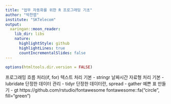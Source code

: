 ```yaml
---
title: "업무 자동화를 위한 R 프로그래밍 기초"
author: "박찬엽"
institute: "SKTelecom"
output:
  xaringan::moon_reader:
    lib_dir: libs
    nature:
      highlightStyle: github
      highlightLines: true
      countIncrementalSlides: false
---
```


```r
options(htmltools.dir.version = FALSE)
```

프로그래밍 흐름 처리(if, for)
텍스트 처리 기본 - stringr
날짜시간 자료형 처리 기본 - lubridate
단정한 데이터 관리 - tidyr
    단정한 데이터란, spread - gather
예쁜 표 만들기 - gt
https://github.com/rstudio/fontawesome
fontawesome::fa("circle", fill="green")
